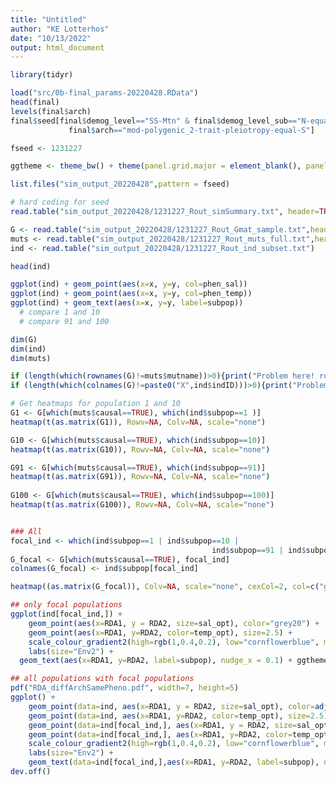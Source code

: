 ```yaml
---
title: "Untitled"
author: "KE Lotterhos"
date: "10/13/2022"
output: html_document
---
```


```r
library(tidyr)

load("src/0b-final_params-20220428.RData")
head(final)
levels(final$arch)
final$seed[final$demog_level=="SS-Mtn" & final$demog_level_sub=="N-equal_m-constant" &
             final$arch=="mod-polygenic_2-trait-pleiotropy-equal-S"]

fseed <- 1231227

ggtheme <- theme_bw() + theme(panel.grid.major = element_blank(), panel.grid.minor = element_blank(), panel.background = element_blank(), panel.border=element_blank(), axis.line = element_line(colour="grey30"), axis.title = element_text(colour="grey20"), axis.text = (element_text(colour="grey30")), legend.title = element_text(colour="grey20"), legend.text = element_text(colour="grey30"))
```



```r
list.files("sim_output_20220428",pattern = fseed)

# hard coding for seed
read.table("sim_output_20220428/1231227_Rout_simSummary.txt", header=TRUE)

G <- read.table("sim_output_20220428/1231227_Rout_Gmat_sample.txt",header = TRUE)
muts <- read.table("sim_output_20220428/1231227_Rout_muts_full.txt",header = TRUE)
ind <- read.table("sim_output_20220428/1231227_Rout_ind_subset.txt")

head(ind)

ggplot(ind) + geom_point(aes(x=x, y=y, col=phen_sal))
ggplot(ind) + geom_point(aes(x=x, y=y, col=phen_temp))
ggplot(ind) + geom_text(aes(x=x, y=y, label=subpop))
  # compare 1 and 10
  # compare 91 and 100

dim(G)
dim(ind)
dim(muts)

if (length(which(rownames(G)!=muts$mutname))>0){print("Problem here! rownames should line up")}
if (length(which(colnames(G)!=paste0("X",ind$indID)))>0){print("Problem here! colnames should line up")}

# Get heatmaps for population 1 and 10
G1 <- G[which(muts$causal==TRUE), which(ind$subpop==1 )]
heatmap(t(as.matrix(G1)), Rowv=NA, Colv=NA, scale="none")

G10 <- G[which(muts$causal==TRUE), which(ind$subpop==10)]
heatmap(t(as.matrix(G10)), Rowv=NA, Colv=NA, scale="none")

G91 <- G[which(muts$causal==TRUE), which(ind$subpop==91)]
heatmap(t(as.matrix(G91)), Rowv=NA, Colv=NA, scale="none")
  
G100 <- G[which(muts$causal==TRUE), which(ind$subpop==100)]
heatmap(t(as.matrix(G100)), Rowv=NA, Colv=NA, scale="none")


### All
focal_ind <- which(ind$subpop==1 | ind$subpop==10 |
                                             ind$subpop==91 | ind$subpop==100)
G_focal <- G[which(muts$causal==TRUE), focal_ind]
colnames(G_focal) <- ind$subpop[focal_ind]

heatmap((as.matrix(G_focal)), Colv=NA, scale="none", cexCol=2, col=c("grey90", "grey50", "grey5"))

## only focal populations
ggplot(ind[focal_ind,]) +
    geom_point(aes(x=RDA1, y = RDA2, size=sal_opt), color="grey20") + 
    geom_point(aes(x=RDA1, y=RDA2, color=temp_opt), size=2.5) +
    scale_colour_gradient2(high=rgb(1,0.4,0.2), low="cornflowerblue", mid=rgb(0.8,0.8,0.7), name="Temp") + 
    labs(size="Env2") + 
  geom_text(aes(x=RDA1, y=RDA2, label=subpop), nudge_x = 0.1) + ggtheme

## all populations with focal populations
pdf("RDA_diffArchSamePheno.pdf", width=7, height=5)
ggplot() +
    geom_point(data=ind, aes(x=RDA1, y = RDA2, size=sal_opt), color=adjustcolor("grey20")) + 
    geom_point(data=ind, aes(x=RDA1, y=RDA2, color=temp_opt), size=2.5) +
    geom_point(data=ind[focal_ind,], aes(x=RDA1, y = RDA2, size=sal_opt), color="grey20") + 
    geom_point(data=ind[focal_ind,], aes(x=RDA1, y=RDA2, color=temp_opt), size=2.5) +
    scale_colour_gradient2(high=rgb(1,0.4,0.2), low="cornflowerblue", mid=rgb(0.8,0.8,0.7), name="Temp") + 
    labs(size="Env2") + 
    geom_text(data=ind[focal_ind,],aes(x=RDA1, y=RDA2, label=subpop), nudge_x = 0.1, size=5) + ggtheme
dev.off()

```

